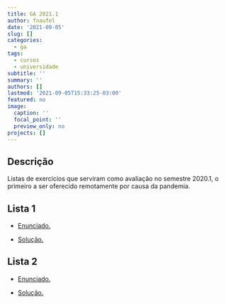 ```yaml
---
title: GA 2021.1
author: fnaufel
date: '2021-09-05'
slug: []
categories:
  - ga
tags:
  - cursos
  - universidade
subtitle: ''
summary: ''
authors: []
lastmod: '2021-09-05T15:33:25-03:00'
featured: no
image:
  caption: ''
  focal_point: ''
  preview_only: no
projects: []
---
```


## Descrição

Listas de exercícios que serviram como avaliação no semestre 2020.1, o primeiro a ser oferecido remotamente por causa da pandemia.


## Lista 1

* [Enunciado.](/site/static/GA/2021.1/lista1.html){target="_blank"}

* [Solução.](https://www.geogebra.org/m/w98zzmt8#material/uyrwturt){target="_blank"}

## Lista 2

* [Enunciado.](/site/static/GA/2021.1/lista2.html){target="_blank"}

* [Solução.](https://www.geogebra.org/m/w98zzmt8#material/rchfwcqv){target="_blank"}

